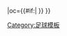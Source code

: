 {{fb team |t=歐賽爾 |tan=欧赛尔足球俱乐部 |tc=FRA |abb={{#if:{{{abb|}}}|AUX{{0}}}} |oc={{#if:{{{oc|}}}|{{{oc}}} }} }}<!--
--><noinclude>[[Category:足球模板]]</noinclude>